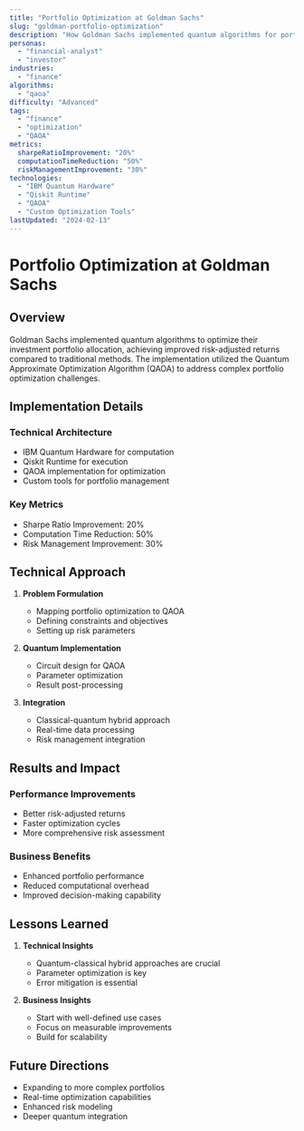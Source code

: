 ```yaml
---
title: "Portfolio Optimization at Goldman Sachs"
slug: "goldman-portfolio-optimization"
description: "How Goldman Sachs implemented quantum algorithms for portfolio optimization, achieving better risk-adjusted returns."
personas:
  - "financial-analyst"
  - "investor"
industries:
  - "finance"
algorithms:
  - "qaoa"
difficulty: "Advanced"
tags:
  - "finance"
  - "optimization"
  - "QAOA"
metrics:
  sharpeRatioImprovement: "20%"
  computationTimeReduction: "50%"
  riskManagementImprovement: "30%"
technologies:
  - "IBM Quantum Hardware"
  - "Qiskit Runtime"
  - "QAOA"
  - "Custom Optimization Tools"
lastUpdated: "2024-02-13"
---
```


# Portfolio Optimization at Goldman Sachs

## Overview

Goldman Sachs implemented quantum algorithms to optimize their investment portfolio allocation, achieving improved risk-adjusted returns compared to traditional methods. The implementation utilized the Quantum Approximate Optimization Algorithm (QAOA) to address complex portfolio optimization challenges.

## Implementation Details

### Technical Architecture
- IBM Quantum Hardware for computation
- Qiskit Runtime for execution
- QAOA implementation for optimization
- Custom tools for portfolio management

### Key Metrics
- Sharpe Ratio Improvement: 20%
- Computation Time Reduction: 50%
- Risk Management Improvement: 30%

## Technical Approach

1. **Problem Formulation**
   - Mapping portfolio optimization to QAOA
   - Defining constraints and objectives
   - Setting up risk parameters

2. **Quantum Implementation**
   - Circuit design for QAOA
   - Parameter optimization
   - Result post-processing

3. **Integration**
   - Classical-quantum hybrid approach
   - Real-time data processing
   - Risk management integration

## Results and Impact

### Performance Improvements
- Better risk-adjusted returns
- Faster optimization cycles
- More comprehensive risk assessment

### Business Benefits
- Enhanced portfolio performance
- Reduced computational overhead
- Improved decision-making capability

## Lessons Learned

1. **Technical Insights**
   - Quantum-classical hybrid approaches are crucial
   - Parameter optimization is key
   - Error mitigation is essential

2. **Business Insights**
   - Start with well-defined use cases
   - Focus on measurable improvements
   - Build for scalability

## Future Directions

- Expanding to more complex portfolios
- Real-time optimization capabilities
- Enhanced risk modeling
- Deeper quantum integration